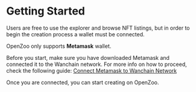 # Getting Started

Users are free to use the explorer and browse NFT listings, but in order to begin the creation process a wallet must be connected.

OpenZoo only supports **Metamask** wallet.

Before you start, make sure you have downloaded Metamask and connected it to the Wanchain network. For more info on how to proceed, check the following guide: [Connect Metamask to Wanchain Network](https://www.youtube.com/watch?v=t8Od0j0ta2A)

Once you are connected, you can start creating on OpenZoo.

